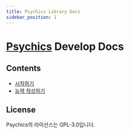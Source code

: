 ```yaml
---
title: Psychics Library Docs
sidebar_position: 1
---
```


# [Psychics](https://github.com/monun/psychics/) Develop Docs

## Contents

- [시작하기](0-getting-started.mdx)
- [능력 작성하기](1-writing-sample-ability.md)

## License
Psychics의 라이선스는 GPL-3.0입니다.